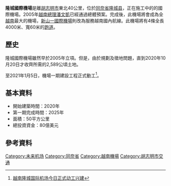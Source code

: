 {{copyedit|time=2014-01-29T13:26:49+00:00}}
{{Infobox airport
| name          = 隆城國際機場<br />{{lang|vi|Sân Bay Quốc Tế Long Thành}}
| image         = 
| type          = 民用機場
| operator      = 越南南部機場局
| opened        = 
| city-served   = {{VIE}}[[胡志明市|胡志明市]]
| distance_to_city = 40公里
| elevation-m   = 
| IATA          = 
| ICAO          = 
| coordinates   = {{coord|10|46|21|N|107|2|43|E}}
| pushpin_map   = Vietnam
| pushpin_label = 隆城
| metric-elev   = yes
| metric-rwy    = yes
| r1-number     = N/A
| r1-length-f   = 13,123
| r1-length-m   = 4,000
| r1-surface    = 混凝土
| r2-number     = N/A
| r2-length-f   = 13,123
| r2-length-m   = 4,000
| r2-surface    = 混凝土
| r3-number     = N/A
| r3-length-f   = 13,123
| r3-length-m   = 4,000
| r3-surface    = 混凝土
| r4-number     = N/A
| r4-length-f   = 13,123
| r4-length-m   = 4,000
| r4-surface    = 混凝土
}}
'''隆城國際機場'''是離[[胡志明市|胡志明市]]東北40公里，位於[[同奈省|同奈省]][[隆城县|隆城县]]，正在施工中的的國際機場。2005年[[越南總理|越南總理]][[潘文凱|潘文凱]]已經通過總體預案。完成後，此機場將會成為全[[越南|越南]]最大的機場，[[新山一國際機場|新山一國際機場]]則改為服務越南國內航線。此機場將有4條全長4000米、寬60米的[[跑道|跑道]]。

==歷史==
隆城國際機場雖然早於2005年立項。但是，由於規劃及徵地問題，直到2020年10月20日才收齊所需的2,589公頃土地。

至2021年1月5日，機場一期建設工程正式動工<ref>[http://www.ccaonline.cn/jichang/628292.html 越南隆城国际机场今日正式动工兴建]</ref>。

== 基本資料 ==
* 開始建築時間：2020年
* 第一期完成時間：2025年
* 面積：50平方公里
* 總投資資金：80億美元

==參考資料==
{{reflist}}

{{越南機場}}
[[Category:未来机场|Category:未来机场]]
[[Category:同奈省|Category:同奈省]]
[[Category:越南機場|Category:越南機場]]
[[Category:胡志明市交通|Category:胡志明市交通]]